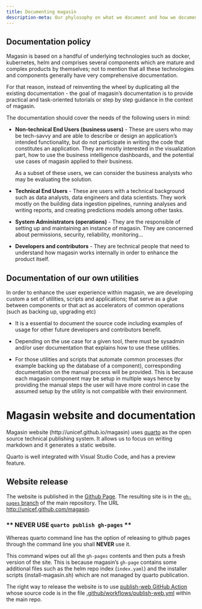 ```yaml
---
title: Documenting magasin
description-meta: Our phylosophy on what we document and how we document it.
---
```



## Documentation policy

Magasin is based on a handful of underlying technologies such as docker, kubernetes, helm and comprises several components which are mature and complex products by themselves; not to mention that all these technologies and components generally have very comprehensive documentation. 

For that reason, instead of reinventing the wheel by duplicating all the existing documentation - the goal of magasin's documentation is to provide practical and task-oriented tutorials or step by step guidance in the context of magasin. 

The documentation should cover the needs of the following users in mind:

* **Non-technical End Users (business users)** - These are users who may be tech-savvy and are able to describe or design an application's intended functionality, but do not participate in writing the code that constitutes an application. They are mostly interested in the visualization part, how to use the business intelligence dashboards, and the potential use cases of magasin applied to their business.  
    
    As a subset of these users, we can consider the business analysts who may be evaluating the solution.  

* **Technical End Users** - These are users with a technical background such as data analysts, data engineers and data scientists. They work mostly on the building data ingestion pipelines, running analyses and writing reports, and creating predictions models among other tasks.

* **System Administrators (operations)** - They are the responsible of setting up and maintaining an instance of magasin. They are concerned about permissions, security, reliability, monitoring...

* **Developers and contributors** - They are technical people that need to understand how magasin works internally in order to enhance the product itself.

## Documentation of our own utilities

In order to enhance the user experience within magasin, we are developing custom a set of utilities, scripts and applications; that serve as a glue between components or that act as accelerators of common operations (such as backing up, upgrading etc)

* It is a essential to document the source code including examples of usage for other future developers and contributors benefit.

* Depending on the use case for a given tool, there must be sysadmin and/or user documentation that explains how to use these utilities.

* For those utilities and scripts that automate common processes (for example backing up the database of a component), corresponding documentation on the manual process will be provided. This is because each magasin component may be setup in multiple ways hence by providing the manual steps the user will have more control in case the assumed setup by the utility is not compatible with their environment.

# Magasin website and documentation

Magasin website (http://unicef.github.io/magasin) uses [quarto](https://quarto.org) as the open source technical publishing system. It allows us to focus on writing markdown and it generates a static website.

Quarto is well integrated with Visual Studio Code, and has a preview feature.

## Website release 

The website is published in the [Github Page](https://pages.github.com/). The resulting site is in the [`gh-pages` branch](https://github.com/unicef/magasin/tree/gh-pages) of the main repository. The URL [http://unicef.github.com/magasin](http://unicef.github.com/magasin).

### ** NEVER USE `quarto publish gh-pages` **

Whereas quarto command line has the option of releasing to github pages through the command line you shall **NEVER** use it. 

This command wipes out all the `gh-pages` contents and then puts a fresh version of the site.  This is because magasin's `gh-page` contains some additional files such as the helm repo index (`index.yaml`) and the installer scripts (install-magasin.sh) which are not managed by quarto publication.

The right way to release the website is to use [publish-web GitHub Action](https://github.com/unicef/magasin/actions/workflows/publish-web.yml) whose source code is in the file [.github/workflows/publish-web.yml](https://github.com/unicef/magasin/blob/main/.github/workflows/publish-web.yml) within the main repo.
